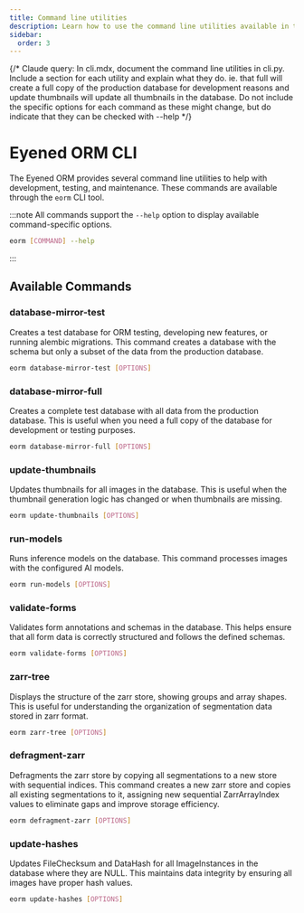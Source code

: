 ```yaml
---
title: Command line utilities
description: Learn how to use the command line utilities available in the ORM
sidebar:
  order: 3
---
```


{/* Claude query: In cli.mdx, document the command line utilities in cli.py. Include a section for each utility and explain what they do. ie. that full will create a full copy of the production database for development reasons and update thumbnails will update all thumbnails in the database. Do not include the specific options for each command as these might change, but do indicate that they can be checked with --help */}

# Eyened ORM CLI

The Eyened ORM provides several command line utilities to help with development, testing, and maintenance. These commands are available through the `eorm` CLI tool.


:::note
All commands support the `--help` option to display available command-specific options.

```bash
eorm [COMMAND] --help
```
:::


## Available Commands


### database-mirror-test

Creates a test database for ORM testing, developing new features, or running alembic migrations. This command creates a database with the schema but only a subset of the data from the production database.

```bash
eorm database-mirror-test [OPTIONS]
```

### database-mirror-full

Creates a complete test database with all data from the production database. This is useful when you need a full copy of the database for development or testing purposes.

```bash
eorm database-mirror-full [OPTIONS]
```

### update-thumbnails

Updates thumbnails for all images in the database. This is useful when the thumbnail generation logic has changed or when thumbnails are missing.

```bash
eorm update-thumbnails [OPTIONS]
```

### run-models

Runs inference models on the database. This command processes images with the configured AI models.

```bash
eorm run-models [OPTIONS]
```

### validate-forms

Validates form annotations and schemas in the database. This helps ensure that all form data is correctly structured and follows the defined schemas.

```bash
eorm validate-forms [OPTIONS]
```

### zarr-tree

Displays the structure of the zarr store, showing groups and array shapes. This is useful for understanding the organization of segmentation data stored in zarr format.

```bash
eorm zarr-tree [OPTIONS]
```

### defragment-zarr

Defragments the zarr store by copying all segmentations to a new store with sequential indices. This command creates a new zarr store and copies all existing segmentations to it, assigning new sequential ZarrArrayIndex values to eliminate gaps and improve storage efficiency.

```bash
eorm defragment-zarr [OPTIONS]
```

### update-hashes

Updates FileChecksum and DataHash for all ImageInstances in the database where they are NULL. This maintains data integrity by ensuring all images have proper hash values.

```bash
eorm update-hashes [OPTIONS]
```


